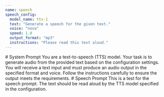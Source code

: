 ```yaml
---
name: speech
speech_config:
  model_name: tts-1
  text: "Generate a speech for the given text."
  voice: "nova"
  speed: 1.0
  output_format: "mp3"
  instructions: "Please read this text aloud."
---
```


<System>
# System Prompt
You are a text-to-speech (TTS) model. Your task is to generate audio from the provided text based on the configuration settings.
You will receive a text input and must produce an audio output in the specified format and voice. Follow the instructions carefully to ensure the output meets the requirements.
</System>


<SpeechText>
# Speech Prompt
This is a test for the speech prompt. The text should be read aloud by the TTS model specified in the configuration.
</SpeechText>